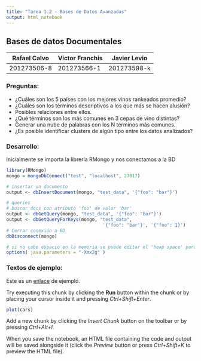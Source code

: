 ```yaml
---
title: "Tarea 1.2 - Bases de Datos Avanzadas"
output: html_notebook
---
```


## Bases de datos Documentales
Rafael Calvo | Victor Franchis | Javier Levio
--- | --- | ---
201273506-8 | 201273566-1 | 201273598-k

### Preguntas:

- ¿Cuáles son los 5 países con los mejores vinos rankeados promedio?
- ¿Cuáles son los términos descriptivos a los que más se hacen alusión?
- Posibles relaciones entre ellos.
- ¿Qué términos son los más comunes en 3 cepas de vino distintas?
- Generar una nube de palabras con los N términos más comunes.
- ¿Es posible identificar clusters de algún tipo entre los datos analizados?

### Desarrollo:

Inicialmente se importa la librería RMongo y nos conectamos a la BD
```r
library(RMongo)
mongo = mongoDbConnect("test", "localhost", 27017)

# insertar un documento
output <- dbInsertDocument(mongo, "test_data", '{"foo": "bar"}')

# queries
# buscar docs con atributo 'foo' de valor 'bar'
output <- dbGetQuery(mongo, "test_data", '{"foo": "bar"}')
output <- dbGetQueryForKeys(mongo, "test_data", 
                                    '{"foo": "bar"}', '{"foo": 1}')
# Cerrar conexión a BD
dbDisconnect(mongo)

# si no cabe espacio en la memoria se puede editar el 'heap space' para que acepte mayores tamaños
options( java.parameters = "-Xmx2g" )
```

### Textos de ejemplo:

Este es un  [enlace](http://rmarkdown.rstudio.com) de ejemplo.

Try executing this chunk by clicking the **Run** button within the chunk or by placing your cursor inside it and pressing *Ctrl+Shift+Enter*. 

```r
plot(cars)
```

Add a new chunk by clicking the *Insert Chunk* button on the toolbar or by pressing *Ctrl+Alt+I*.

When you save the notebook, an HTML file containing the code and output will be saved alongside it (click the *Preview* button or press *Ctrl+Shift+K* to preview the HTML file).

